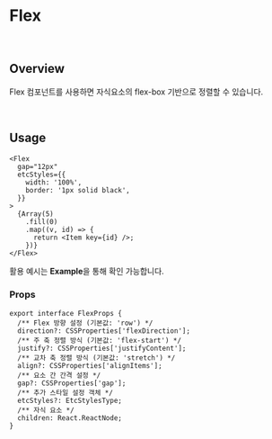 
# Flex

<br />

## Overview

Flex 컴포넌트를 사용하면 자식요소의 flex-box 기반으로 정렬할 수 있습니다.

<br />

## Usage

```tsx
<Flex
  gap="12px"
  etcStyles={{
    width: '100%',
    border: '1px solid black',
  }}
>
  {Array(5)
    .fill(0)
    .map((v, id) => {
      return <Item key={id} />;
    })}
</Flex>
```

활용 예시는 **Example**을 통해 확인 가능합니다.

### Props

```tsx
export interface FlexProps {
  /** Flex 방향 설정 (기본값: 'row') */
  direction?: CSSProperties['flexDirection'];
  /** 주 축 정렬 방식 (기본값: 'flex-start') */
  justify?: CSSProperties['justifyContent'];
  /** 교차 축 정렬 방식 (기본값: 'stretch') */
  align?: CSSProperties['alignItems'];
  /** 요소 간 간격 설정 */
  gap?: CSSProperties['gap'];
  /** 추가 스타일 설정 객체 */
  etcStyles?: EtcStylesType;
  /** 자식 요소 */
  children: React.ReactNode;
}
```
